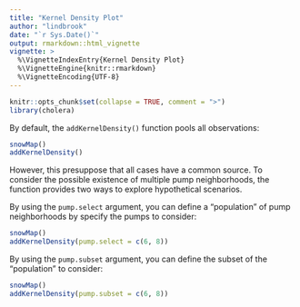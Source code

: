 ```yaml
---
title: "Kernel Density Plot"
author: "lindbrook"
date: "`r Sys.Date()`"
output: rmarkdown::html_vignette
vignette: >
  %\VignetteIndexEntry{Kernel Density Plot}
  %\VignetteEngine{knitr::rmarkdown}
  %\VignetteEncoding{UTF-8}
---
```


```r
knitr::opts_chunk$set(collapse = TRUE, comment = ">")
library(cholera)
```

By default, the `addKernelDensity()` function pools all observations:

```r
snowMap()
addKernelDensity()
```

However, this presuppose that all cases have a common source. To consider the possible existence of multiple pump neighborhoods, the function provides two ways to explore hypothetical scenarios.

By using the `pump.select` argument, you can define a "population" of pump neighborhoods by specify the pumps to consider:


```r
snowMap()
addKernelDensity(pump.select = c(6, 8))
```

By using the `pump.subset` argument, you can define the subset of the "population" to consider:


```r
snowMap()
addKernelDensity(pump.subset = c(6, 8))
```
